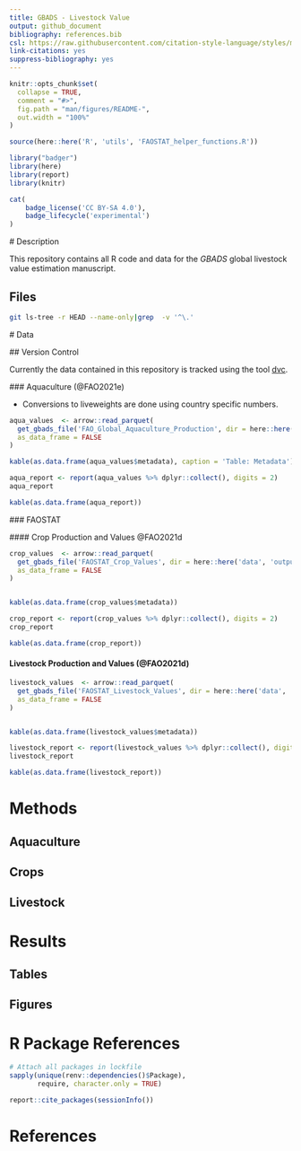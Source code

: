 ```yaml
---
title: GBADS - Livestock Value 
output: github_document
bibliography: references.bib
csl: https://raw.githubusercontent.com/citation-style-language/styles/master/chicago-fullnote-bibliography.csl
link-citations: yes
suppress-bibliography: yes
---
```


<!-- README.md is generated from README.Rmd. Please edit that file -->

```r
knitr::opts_chunk$set(
  collapse = TRUE,
  comment = "#>",
  fig.path = "man/figures/README-",
  out.width = "100%"
)

source(here::here('R', 'utils', 'FAOSTAT_helper_functions.R'))
```

```r
library("badger")
library(here)
library(report)
library(knitr)
``` 

```r
cat(
    badge_license('CC BY-SA 4.0'), 
	badge_lifecycle('experimental')
)
```



 # Description
 
 This repository contains all R code and data for the *GBADS* global livestock 
 value estimation manuscript. 

## Files 
```bash
git ls-tree -r HEAD --name-only|grep  -v '^\.'
```
 
 
 
 # Data 
 
 ## Version Control 
 
 Currently the data contained in this repository is tracked using the 
 tool [dvc](https://dvc.org/). 
 
 ### Aquaculture (@FAO2021e)
 
 * Conversions to liveweights are done using country specific numbers. 
 
 
```r
aqua_values  <- arrow::read_parquet(
  get_gbads_file('FAO_Global_Aquaculture_Production', dir = here::here('data', 'output', 'FAO')), 
  as_data_frame = FALSE
)

kable(as.data.frame(aqua_values$metadata), caption = 'Table: Metadata')
```

```r
aqua_report <- report(aqua_values %>% dplyr::collect(), digits = 2)
aqua_report
```

```r
kable(as.data.frame(aqua_report))
```
 

 
 
 ### FAOSTAT 
 
 
 #### Crop Production and Values @FAO2021d
 
```r
crop_values  <- arrow::read_parquet(
  get_gbads_file('FAOSTAT_Crop_Values', dir = here::here('data', 'output', 'FAOSTAT')), 
  as_data_frame = FALSE
)


kable(as.data.frame(crop_values$metadata))
```

```r
crop_report <- report(crop_values %>% dplyr::collect(), digits = 2)
crop_report
```

```r
kable(as.data.frame(crop_report))
```

#### Livestock Production and Values  (@FAO2021d)

```r
livestock_values  <- arrow::read_parquet(
  get_gbads_file('FAOSTAT_Livestock_Values', dir = here::here('data', 'output', 'FAOSTAT')), 
  as_data_frame = FALSE
)


kable(as.data.frame(livestock_values$metadata))
```

```r
livestock_report <- report(livestock_values %>% dplyr::collect(), digits = 2)
livestock_report
```

```r
kable(as.data.frame(livestock_report))
```

 
# Methods
 
## Aquaculture


 
## Crops 

 
 
## Livestock 
 
 
# Results
 
 <!--- Add automated results to this section --->
 
## Tables  


## Figures  




# R Package References

```r
# Attach all packages in lockfile
sapply(unique(renv::dependencies()$Package), 
       require, character.only = TRUE)
```


```r
report::cite_packages(sessionInfo())
```


 
# References

<div id="refs"></div>

